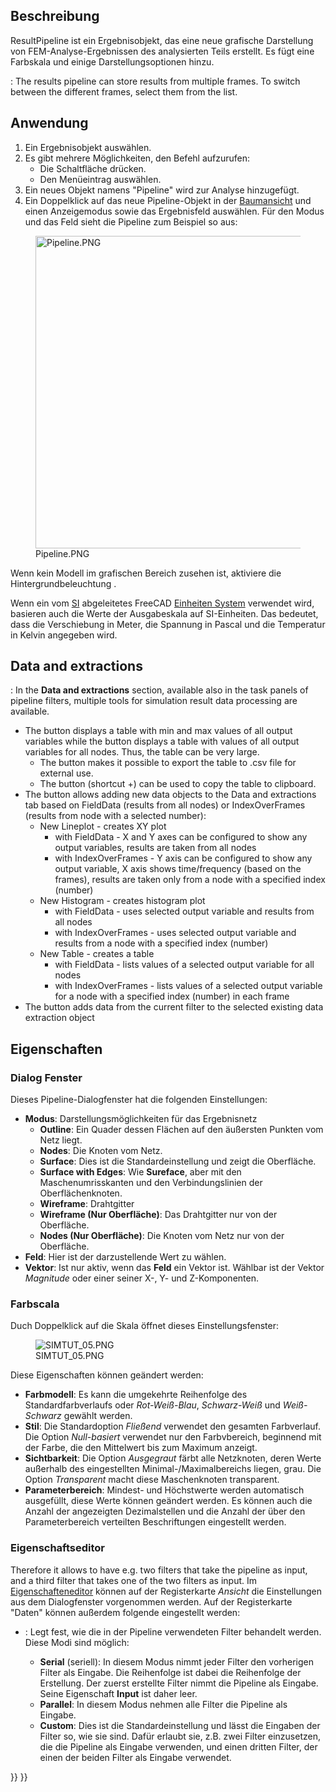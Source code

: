 <languages/>

{{Docnav/de
|[[FEM_PostBranchFilter/de|NachbereitungFilterVerzweigen]]
|[[FEM_PostFilterWarp/de|NachbereitungFilterVerformung]]
|[[FEM_Workbench/de|FEM]]
|IconL=FEM_PostBranchFilter.svg
|IconR=FEM_PostFilterWarp.svg
|IconC=Workbench_FEM.svg
}}

<div class="mw-translate-fuzzy">
{{GuiCommand/de
|Name=FEM PostPipelineFromResult
|Name/de=FEM PostPipelineFromResult
|MenuLocation=Ergebnisse → Nachbearbeitungs-Pipeline aus Ergebnis
|Workbenches=[[FEM_Workbench/de|FEM]]
|Version=0.17
|SeeAlso=[[FEM_ResultShow/de|FEM ErgebnisAnzeigen]], [[FEM_tutorial/de|FEM Tutorium]]
}}
</div>

<span id="Description"></span>
==Beschreibung==

ResultPipeline ist ein Ergebnisobjekt, das eine neue grafische Darstellung von FEM-Analyse-Ergebnissen des analysierten Teils erstellt. Es fügt eine Farbskala und einige Darstellungsoptionen hinzu.

{{Version|1.1}}: The results pipeline can store results from multiple frames. To switch between the different frames, select them from the list.

<span id="Usage"></span>
==Anwendung==

<div class="mw-translate-fuzzy">
# Ein Ergebnisobjekt auswählen.
# Es gibt mehrere Möglichkeiten, den Befehl aufzurufen:
#* Die Schaltfläche {{Button|[[Image:FEM_PostPipelineFromResult.svg|16px]] [[FEM_PostPipelineFromResult/de|Nachbearbeitungs-Pipeline aus Ergebnis]]}} drücken.
#* Den Menüeintrag {{MenuCommand|Ergebnisse → [[Image:FEM_PostPipelineFromResult.svg|16px]] Nachbearbeitungs-Pipeline aus Ergebnis}} auswählen.
# Ein neues Objekt namens "Pipeline" wird zur Analyse hinzugefügt.
# Ein Doppelklick auf das neue Pipeline-Objekt in der [[Tree_view/de|Baumansicht]] und einen Anzeigemodus sowie das Ergebnisfeld auswählen. Für den Modus {{Value|Oberfläche}} und das Feld {{Value|Von Mises Spannung}} sieht die Pipeline zum Beispiel so aus:
[[File:Pipeline.PNG|500px]]
</div>

Wenn kein Modell im grafischen Bereich zusehen ist, aktiviere die Hintergrundbeleuchtung {{MenuCommand|FreeCad → Einstellungen → Anzeige → 3D-Ansicht → Rendern → Farbe der Hintergrundbeleuchtung}}.

Wenn ein vom [https://en.wikipedia.org/wiki/International_System_of_Units SI]  abgeleitetes FreeCAD [[Preferences_Editor#Units|Einheiten System]] verwendet wird, basieren auch die Werte der Ausgabeskala auf SI-Einheiten. Das bedeutet, dass die Verschiebung in Meter, die Spannung in Pascal und die Temperatur in Kelvin angegeben wird.

==Data and extractions==

{{Version|1.1}}: In the '''Data and extractions''' section, available also in the task panels of pipeline filters, multiple tools for simulation result data processing are available. 
* The {{Button|Data Summary}} button displays a table with min and max values of all output variables while the {{Button|Show Data}} button displays a table with values of all output variables for all nodes. Thus, the table can be very large.
** The {{Button|Export to CSV}} button makes it possible to export the table to .csv file for external use.
** The {{Button|Copy selection to clipboard}} button (shortcut {{KEY|Ctrl}}+{{KEY|C}}) can be used to copy the table to clipboard.
* The {{Button|New}} button allows adding new data objects to the Data and extractions tab based on FieldData (results from all nodes) or IndexOverFrames (results from node with a selected number):
** New Lineplot - creates XY plot
*** with FieldData - X and Y axes can be configured to show any output variables, results are taken from all nodes
*** with IndexOverFrames - Y axis can be configured to show any output variable, X axis shows time/frequency (based on the frames), results are taken only from a node with a specified index (number)
** New Histogram - creates histogram plot
*** with FieldData - uses selected output variable and results from all nodes
*** with IndexOverFrames - uses selected output variable and results from a node with a specified index (number)
** New Table - creates a table
*** with FieldData - lists values of a selected output variable for all nodes
*** with IndexOverFrames - lists values of a selected output variable for a node with a specified index (number) in each frame
* The {{Button|Add data to}} button adds data from the current filter to the selected existing data extraction object

<span id="Properties"></span>
==Eigenschaften==

<span id="Dialog_box"></span>
===Dialog Fenster===

Dieses Pipeline-Dialogfenster hat die folgenden Einstellungen:
* '''Modus''': Darstellungsmöglichkeiten für das Ergebnisnetz
** '''Outline''': Ein Quader dessen Flächen auf den äußersten Punkten vom Netz liegt.
** '''Nodes''': Die Knoten vom Netz.
** '''Surface''': Dies ist die Standardeinstellung und zeigt die Oberfläche.
** '''Surface with Edges''': Wie '''Sureface''', aber mit den Maschenumrisskanten und den Verbindungslinien der Oberflächenknoten.
** '''Wireframe''': Drahtgitter
** '''Wireframe (Nur Oberfläche)''': Das Drahtgitter nur von der Oberfläche. 
** '''Nodes (Nur Oberfläche)''': Die Knoten vom Netz nur von der Oberfläche.
* '''Feld''': Hier ist der darzustellende Wert zu wählen.
* '''Vektor''': Ist nur aktiv, wenn das '''Feld''' ein Vektor ist. Wählbar ist der Vektor ''Magnitude'' oder einer seiner X-, Y- und Z-Komponenten.

<span id="Scale"></span>
===Farbscala===

Duch Doppelklick auf die Skala öffnet dieses Einstellungsfenster:

[[File:SIMTUT 05.PNG]]

Diese Eigenschaften können geändert werden:
* '''Farbmodell''': Es kann die umgekehrte Reihenfolge des Standardfarbverlaufs oder ''Rot-Weiß-Blau'', ''Schwarz-Weiß'' und ''Weiß-Schwarz'' gewählt werden.
* '''Stil''': Die Standardoption ''Fließend'' verwendet den gesamten Farbverlauf. Die Option ''Null-basiert'' verwendet nur den Farbvbereich, beginnend mit der Farbe, die den Mittelwert bis zum Maximum anzeigt.
* '''Sichtbarkeit''': Die Option ''Ausgegraut'' färbt alle Netzknoten, deren Werte außerhalb des eingestellten Minimal-/Maximalbereichs liegen, grau. Die Option ''Transparent'' macht diese Maschenknoten transparent.
* '''Parameterbereich''': Mindest- und Höchstwerte werden automatisch ausgefüllt, diese Werte können geändert werden. Es können auch die Anzahl der angezeigten Dezimalstellen und die Anzahl der über den Parameterbereich verteilten Beschriftungen eingestellt werden.

<span id="Property_Editor"></span>
===Eigenschaftseditor===

Therefore it allows to have e.g. two filters that take the pipeline as input, and a third filter that takes one of the two filters as input.
Im [[Property_editor/de|Eigenschafteneditor]] können auf der Registerkarte ''Ansicht'' die Einstellungen aus dem Dialogfenster vorgenommen werden. Auf der Registerkarte "Daten" können außerdem folgende eingestellt werden:
* {{PropertyData/de|Mode}}: Legt fest, wie die in der Pipeline verwendeten Filter behandelt werden. Diese Modi sind möglich:
** '''Serial''' (seriell): In diesem Modus nimmt jeder Filter den vorherigen Filter als Eingabe. Die Reihenfolge ist dabei die Reihenfolge der Erstellung. Der zuerst erstellte Filter nimmt die Pipeline als Eingabe. Seine Eigenschaft '''Input''' ist daher leer.
** '''Parallel''': In diesem Modus nehmen alle Filter die Pipeline als Eingabe.
** '''Custom''': Dies ist die Standardeinstellung und lässt die Eingaben der Filter so, wie sie sind. Dafür erlaubt sie, z.B. zwei Filter einzusetzen, die die Pipeline als Eingabe verwenden, und einen dritten Filter, der einen der beiden Filter als Eingabe verwendet.


{{Docnav/de
|[[FEM_PostBranchFilter/de|NachbereitungFilterVerzweigen]]
|[[FEM_PostFilterWarp/de|NachbereitungFilterVerformung]]
|[[FEM_Workbench/de|FEM]]
|IconL=FEM_PostBranchFilter.svg
|IconR=FEM_PostFilterWarp.svg
|IconC=Workbench_FEM.svg
}}

{{FEM Tools navi{{#translation:}}}}
{{Userdocnavi{{#translation:}}}}